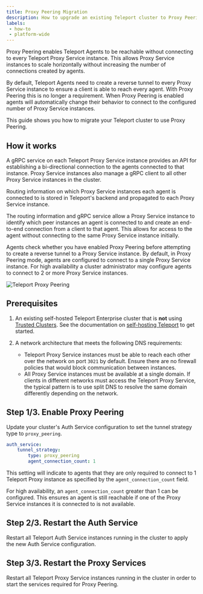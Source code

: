 ```yaml
---
title: Proxy Peering Migration
description: How to upgrade an existing Teleport cluster to Proxy Peering mode.
labels:
 - how-to
 - platform-wide
---
```


Proxy Peering enables Teleport Agents to be reachable without connecting to
every Teleport Proxy Service instance. This allows Proxy Service instances to
scale horizontally without increasing the number of connections created by
agents.

By default, Teleport Agents need to create a reverse tunnel to every Proxy
Service instance to ensure a client is able to reach every agent. With Proxy
Peering this is no longer a requirement. When Proxy Peering is enabled agents
will automatically change their behavior to connect to the configured number of
Proxy Service instances.

This guide shows you how to migrate your Teleport cluster to use Proxy Peering.

## How it works

A gRPC service on each Teleport Proxy Service instance provides an API for
establishing a bi-directional connection to the agents connected to that
instance. Proxy Service instances also manage a gRPC client to all other Proxy
Service instances in the cluster.

Routing information on which Proxy Service instances each agent is connected to
is stored in Teleport's backend and propagated to each Proxy Service instance.

The routing information and gRPC service allow a Proxy Service instance to
identify which peer instances an agent is connected to and create an
end-to-end connection from a client to that agent. This allows for access to the
agent without connecting to the same Proxy Service instance initially.

Agents check whether you have enabled Proxy Peering before attempting to create
a reverse tunnel to a Proxy Service instance. By default, in Proxy Peering mode,
agents are configured to connect to a single Proxy Service instance. For high
availability a cluster administrator may configure agents to connect to 2 or
more Proxy Service instances.

![Teleport Proxy Peering](../../../../img/architecture/proxy-peering@1.2x.png)

## Prerequisites

1. An existing self-hosted Teleport Enterprise cluster that is **not** using
   [Trusted
   Clusters](../../../admin-guides/management/admin/trustedclusters.mdx). See
   the documentation on [self-hosting
   Teleport](../../../zero-trust-access/deploy-a-cluster/deploy-a-cluster.mdx) to get started.

1. A network architecture that meets the following DNS requirements: 

   * Teleport Proxy Service instances must be able to reach each other over the
     network on port `3021` by default. Ensure there are no firewall policies
     that would block communication between instances.
   * All Proxy Service instances must be available at a single domain. If
     clients in different networks must access the Teleport Proxy Service, the
     typical pattern is to use split DNS to resolve the same domain differently
     depending on the network.

## Step 1/3. Enable Proxy Peering

Update your cluster's Auth Service configuration to set the tunnel strategy type
to `proxy_peering`.

```yaml
auth_service:
    tunnel_strategy:
        type: proxy_peering
        agent_connection_count: 1
```

This setting will indicate to agents that they are only required to connect to 1
Teleport Proxy instance as specified by the `agent_connection_count` field.

For high availability, an `agent_connection_count` greater than 1 can be configured.
This ensures an agent is still reachable if one of the Proxy Service instances it is connected to is not available.

## Step 2/3. Restart the Auth Service

Restart all Teleport Auth Service instances running in the cluster to apply the
new Auth Service configuration.

## Step 3/3. Restart the Proxy Services

Restart all Teleport Proxy Service instances running in the cluster in order to
start the services required for Proxy Peering.

